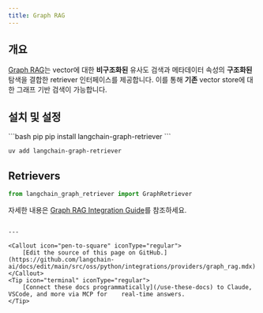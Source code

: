```yaml
---
title: Graph RAG
---
```


## 개요

[Graph RAG](https://datastax.github.io/graph-rag/)는 vector에 대한 **비구조화된** 유사도 검색과 메타데이터 속성의 **구조화된** 탐색을 결합한 retriever 인터페이스를 제공합니다. 이를 통해 **기존** vector store에 대한 그래프 기반 검색이 가능합니다.

## 설치 및 설정

<CodeGroup>
```bash pip
pip install langchain-graph-retriever
```

```bash uv
uv add langchain-graph-retriever
```
</CodeGroup>

## Retrievers

```python
from langchain_graph_retriever import GraphRetriever
```

자세한 내용은 [Graph RAG Integration Guide](/oss/python/integrations/retrievers/graph_rag)를 참조하세요.
```

---

<Callout icon="pen-to-square" iconType="regular">
    [Edit the source of this page on GitHub.](https://github.com/langchain-ai/docs/edit/main/src/oss/python/integrations/providers/graph_rag.mdx)
</Callout>
<Tip icon="terminal" iconType="regular">
    [Connect these docs programmatically](/use-these-docs) to Claude, VSCode, and more via MCP for    real-time answers.
</Tip>
